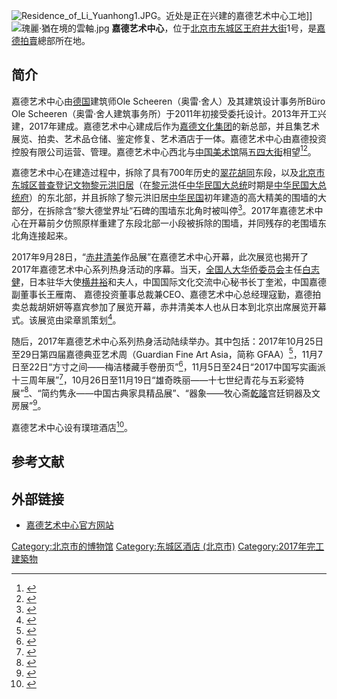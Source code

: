 {{Infobox museum
|name = 嘉德艺术中心<br /><small>Guardian Art Center</small>
|logo =
|logosize =
|logo_caption =
|image = Guardian Art Center (20210601102040).jpg
|caption = 摄于2021年6月
|location = [[北京市|北京市]][[东城区_(北京市)|东城区]][[王府井大街|王府井大街]]1号
|coordinates= {{Coord|39.922075|116.404039|display=inline,title}}
|established = 
|type = 艺术展览馆
|accreditation = <!--委派经营-->
|collections = <!--藏品类别-->
|collection_size = <!--馆藏规模-->
|visitors = <!--参观人数-->
|founder = <!--建立者-->
|director = <!--馆长-->
|president = <!--館长-->
|curator = <!--策展人-->
|owner = [[中國嘉德|嘉德文化集团]]
|architect = 奥雷·舍人建筑事务所
|publictransit = [[北京地铁8号线|北京地铁8号线]][[中国美术馆站|中国美术馆站]]
|website = {{URL|https://www.cguardianart.com/}}
}}
[[File:Residence_of_Li_Yuanhong1.JPG|thumb]]。近处是正在兴建的嘉德艺术中心工地]]
[[File:瑰麗·猶在境的雲軸.jpg|thumb]]
'''嘉德艺术中心'''，位于[[北京市|北京市]][[东城区_(北京市)|东城区]][[王府井大街|王府井大街]]1号，是[[嘉德拍賣|嘉德拍賣]]總部所在地。

==简介==
嘉德艺术中心由[[德国|德国]]建筑师Ole Scheeren（奥雷·舍人）及其建筑设计事务所Büro Ole Scheeren（奥雷·舍人建筑事务所）于2011年初接受委托设计。2013年开工兴建，2017年建成。嘉德艺术中心建成后作为[[嘉德国际拍卖有限公司|嘉德文化集团]]的新总部，并且集艺术展览、拍卖、艺术品仓储、鉴定修复、艺术酒店于一体。嘉德艺术中心由嘉德投资控股有限公司运营、管理。嘉德艺术中心西北与[[中国美术馆|中国美术馆]]隔[[五四大街|五四大街]]相望<ref>{{Cite web |url = http://collection.sina.com.cn/cqyw/20150409/1117184503.shtml |title = 嘉德将兴建艺术中心作为其新总部大楼 |author =  |date = 2015-04-09 |publisher = 新浪 |language =  |accessdate =  |quote =  |archive-date = 2019-08-02 |archive-url = https://web.archive.org/web/20190802171519/http://collection.sina.com.cn/cqyw/20150409/1117184503.shtml |dead-url = no }}</ref><ref>{{Cite web |url = http://news.takungpao.com/paper/q/2016/0818/3358574.html |title = 嘉德艺术中心明年落成 |author =  |date = 2016-08-18 |publisher = 2016-08-18 |language =  |accessdate =  |quote =  |archive-date = 2019-08-03 |archive-url = https://web.archive.org/web/20190803221824/http://news.takungpao.com/paper/q/2016/0818/3358574.html |dead-url = no }}</ref>。

嘉德艺术中心在建造过程中，拆除了具有700年历史的[[翠花胡同|翠花胡同]]东段，以及[[北京市东城区普查登记文物|北京市东城区普查登记文物]][[黎元洪旧居|黎元洪旧居]]（在[[黎元洪|黎元洪]]任[[中华民国大总统|中华民国大总统]]时期是[[中华民国大总统府|中华民国大总统府]]）的东北部，并且拆除了黎元洪旧居[[中华民国|中华民国]]初年建造的高大精美的围墙的大部分，在拆除含“黎大德堂界址”石碑的围墙东北角时被叫停<ref>{{Cite web |url = http://news.xinhuanet.com/legal/2016-01/20/c_128646494.htm |title = 九三学社：建议东西城合并为北京中央区 |author =  |date = 2016-01-20 |publisher = 新华网 |language =  |accessdate =  |quote =  |archive-date = 2017-02-28 |archive-url = https://web.archive.org/web/20170228075218/http://news.xinhuanet.com/legal/2016-01/20/c_128646494.htm |dead-url = no }}</ref>。2017年嘉德艺术中心在开幕前夕仿照原样重建了东段北部一小段被拆除的围墙，并同残存的老围墙东北角连接起来。

2017年9月28日，“[[赤井清美|赤井清美]]作品展”在嘉德艺术中心开幕，此次展览也揭开了2017年嘉德艺术中心系列热身活动的序幕。当天，[[全国人大华侨委员会|全国人大华侨委员会]]主任[[白志健|白志健]]，日本驻华大使[[横井裕|横井裕]]和夫人，中国国际文化交流中心秘书长丁奎淞，中国嘉德副董事长王雁南、 嘉德投资董事总裁兼CEO、嘉德艺术中心总经理寇勤，嘉德拍卖总裁胡妍妍等嘉宾参加了展览开幕，赤井清美本人也从日本到北京出席展览开幕式。该展览由梁章凯策划<ref>{{Cite web |url = https://news.artron.net/20170929/n960360.html |title = 书法的交流使者：“赤井清美作品展”在嘉德艺术中心开幕 |author =  |date = 2017-09-29 |publisher = 雅昌艺术网 |language =  |accessdate =  |quote =  |archive-date = 2020-09-30 |archive-url = https://web.archive.org/web/20200930195300/http://news.artron.net/20170929/n960360.html |dead-url = no }}</ref>。

随后，2017年嘉德艺术中心系列热身活动陆续举办。其中包括：2017年10月25日至29日第四届嘉德典亚艺术周（Guardian Fine Art Asia，简称 GFAA）<ref>{{Cite web |url = http://www.sohu.com/a/192058585_256863 |title = 嘉德艺术中心即将开幕：拍卖行一站式“混生”发展的下一步 |author =  |date = 2017-09-14 |publisher = 搜狐 |language =  |accessdate =  |quote =  |archive-date = 2019-08-03 |archive-url = https://web.archive.org/web/20190803055453/http://www.sohu.com/a/192058585_256863 |dead-url = no }}</ref>，11月7日至22日“方寸之间——梅洁楼藏手卷册页”<ref>{{Cite web |url = http://collection.sina.com.cn/zgsh/shgd/2017-11-03/doc-ifynnnsc4912468.shtml |title = 方寸之间—梅洁楼藏手卷册页展将登陆嘉德艺术中心 |author =  |date = 2017-11-03 |publisher = 新浪 |language =  |accessdate =  |quote =  |archive-date = 2019-08-02 |archive-url = https://web.archive.org/web/20190802084246/http://collection.sina.com.cn/zgsh/shgd/2017-11-03/doc-ifynnnsc4912468.shtml |dead-url = no }}</ref>，11月5日至24日“2017中国写实画派十三周年展”<ref>{{Cite web |url = http://www.sohu.com/a/202359043_786067 |title = 来此相聚，因为我们志同道合——中国写实画派十三周年展在嘉德艺术中心开幕 |author =  |date = 2017-11-05 |publisher = 搜狐 |language =  |accessdate =  |quote =  |archive-date = 2019-07-31 |archive-url = https://web.archive.org/web/20190731175205/http://www.sohu.com/a/202359043_786067 |dead-url = no }}</ref>，10月26日至11月19日“雄奇昳丽——十七世纪青花与五彩瓷特展”<ref>{{Cite web |url = http://www.sohu.com/a/197056040_651622 |title = 雄奇昳丽——十七世纪青花与五彩瓷特展亮相嘉德艺术中心 |author =  |date = 2017-10-09 |publisher = 搜狐 |language =  |accessdate =  |quote =  |archive-date = 2017-12-01 |archive-url = https://web.archive.org/web/20171201041130/http://www.sohu.com/a/197056040_651622 |dead-url = no }}</ref>、“简约隽永——中国古典家具精品展”、“器象——牧心斋[[乾隆|乾隆]]宫廷铜器及文房展”<ref>{{Cite web  |url =https://news.artron.net/20171031/n965522.html  |title =嘉德艺术中心落成 中国嘉德呈现陶瓷、家具文房联展  |author =  |date =2017-10-31  |publisher =雅昌艺术网  |language =  |accessdate =  |quote =  |archive-date =2019-08-03  |archive-url =https://web.archive.org/web/20190803191732/https://news.artron.net/20171031/n965522.html  |dead-url =no  }}</ref>。

嘉德艺术中心设有璞瑄酒店<ref>{{Cite web |url = http://auction.artron.net/20160913/n867085.html |title = 苏富比全球总裁参访建设中的嘉德艺术中心 |author =  |date = 2016-09-13 |publisher = 雅昌艺术网 |language =  |accessdate =  |quote =  |archive-date = 2017-12-01 |archive-url = https://web.archive.org/web/20171201034841/http://auction.artron.net/20160913/n867085.html |dead-url = no }}</ref>。

==参考文献==
{{Reflist|2}}

==外部链接==
*[https://www.cguardianart.com 嘉德艺术中心官方网站]{{Wayback|url=https://www.cguardianart.com/ |date=20201019151402 }}

[[Category:北京市的博物馆|Category:北京市的博物馆]]
[[Category:东城区酒店_(北京市)|Category:东城区酒店 (北京市)]]
[[Category:2017年完工建築物|Category:2017年完工建築物]]